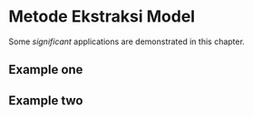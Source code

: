 # Metode Ekstraksi Model 

Some _significant_ applications are demonstrated in this chapter.

## Example one

## Example two
